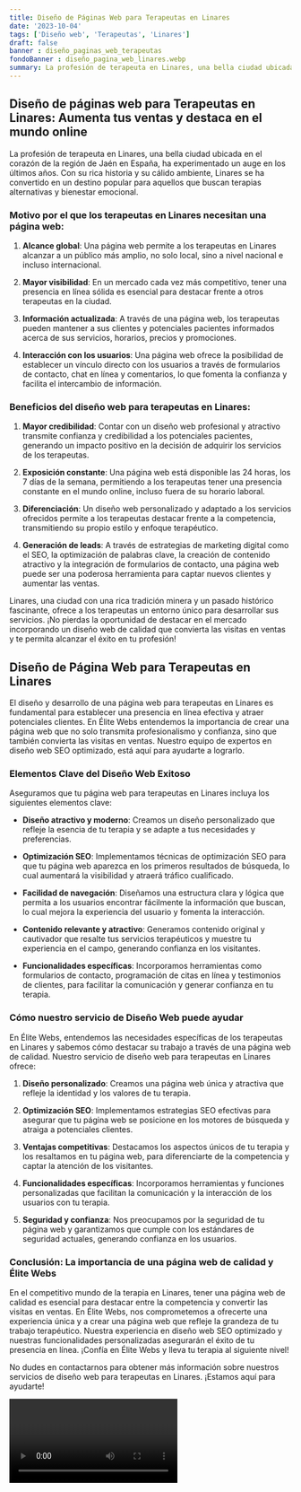 ```yaml
---
title: Diseño de Páginas Web para Terapeutas en Linares
date: '2023-10-04'
tags: ['Diseño web', 'Terapeutas', 'Linares']
draft: false
banner : diseño_paginas_web_terapeutas
fondoBanner : diseño_pagina_web_linares.webp
summary: La profesión de terapeuta en Linares, una bella ciudad ubicada en el corazón de la región de Jaén en España, ha experimentado un auge en los últimos años. Con su rica historia y su cálido ambiente, Linares se ha convertido en un destino popular para aquellos que buscan terapias alternativas y bienestar emocional.
---
```


## Diseño de páginas web para Terapeutas en Linares: Aumenta tus ventas y destaca en el mundo online

La profesión de terapeuta en Linares, una bella ciudad ubicada en el corazón de la región de Jaén en España, ha experimentado un auge en los últimos años. Con su rica historia y su cálido ambiente, Linares se ha convertido en un destino popular para aquellos que buscan terapias alternativas y bienestar emocional.

### Motivo por el que los terapeutas en Linares necesitan una página web:

1. **Alcance global**: Una página web permite a los terapeutas en Linares alcanzar a un público más amplio, no solo local, sino a nivel nacional e incluso internacional.

2. **Mayor visibilidad**: En un mercado cada vez más competitivo, tener una presencia en línea sólida es esencial para destacar frente a otros terapeutas en la ciudad.

3. **Información actualizada**: A través de una página web, los terapeutas pueden mantener a sus clientes y potenciales pacientes informados acerca de sus servicios, horarios, precios y promociones.

4. **Interacción con los usuarios**: Una página web ofrece la posibilidad de establecer un vínculo directo con los usuarios a través de formularios de contacto, chat en línea y comentarios, lo que fomenta la confianza y facilita el intercambio de información.

### Beneficios del diseño web para terapeutas en Linares:

1. **Mayor credibilidad**: Contar con un diseño web profesional y atractivo transmite confianza y credibilidad a los potenciales pacientes, generando un impacto positivo en la decisión de adquirir los servicios de los terapeutas.

2. **Exposición constante**: Una página web está disponible las 24 horas, los 7 días de la semana, permitiendo a los terapeutas tener una presencia constante en el mundo online, incluso fuera de su horario laboral.

3. **Diferenciación**: Un diseño web personalizado y adaptado a los servicios ofrecidos permite a los terapeutas destacar frente a la competencia, transmitiendo su propio estilo y enfoque terapéutico.

4. **Generación de leads**: A través de estrategias de marketing digital como el SEO, la optimización de palabras clave, la creación de contenido atractivo y la integración de formularios de contacto, una página web puede ser una poderosa herramienta para captar nuevos clientes y aumentar las ventas.

Linares, una ciudad con una rica tradición minera y un pasado histórico fascinante, ofrece a los terapeutas un entorno único para desarrollar sus servicios. ¡No pierdas la oportunidad de destacar en el mercado incorporando un diseño web de calidad que convierta las visitas en ventas y te permita alcanzar el éxito en tu profesión!

<GifSeo />

<Cta />

## Diseño de Página Web para Terapeutas en Linares

El diseño y desarrollo de una página web para terapeutas en Linares es fundamental para establecer una presencia en línea efectiva y atraer potenciales clientes. En Élite Webs entendemos la importancia de crear una página web que no solo transmita profesionalismo y confianza, sino que también convierta las visitas en ventas. Nuestro equipo de expertos en diseño web SEO optimizado, está aquí para ayudarte a lograrlo.

### Elementos Clave del Diseño Web Exitoso

Aseguramos que tu página web para terapeutas en Linares incluya los siguientes elementos clave:

- **Diseño atractivo y moderno**: Creamos un diseño personalizado que refleje la esencia de tu terapia y se adapte a tus necesidades y preferencias.

- **Optimización SEO**: Implementamos técnicas de optimización SEO para que tu página web aparezca en los primeros resultados de búsqueda, lo cual aumentará la visibilidad y atraerá tráfico cualificado.

- **Facilidad de navegación**: Diseñamos una estructura clara y lógica que permita a los usuarios encontrar fácilmente la información que buscan, lo cual mejora la experiencia del usuario y fomenta la interacción.

- **Contenido relevante y atractivo**: Generamos contenido original y cautivador que resalte tus servicios terapéuticos y muestre tu experiencia en el campo, generando confianza en los visitantes.

- **Funcionalidades específicas**: Incorporamos herramientas como formularios de contacto, programación de citas en línea y testimonios de clientes, para facilitar la comunicación y generar confianza en tu terapia.

### Cómo nuestro servicio de Diseño Web puede ayudar

En Élite Webs, entendemos las necesidades específicas de los terapeutas en Linares y sabemos cómo destacar su trabajo a través de una página web de calidad. Nuestro servicio de diseño web para terapeutas en Linares ofrece:

1. **Diseño personalizado**: Creamos una página web única y atractiva que refleje la identidad y los valores de tu terapia.

2. **Optimización SEO**: Implementamos estrategias SEO efectivas para asegurar que tu página web se posicione en los motores de búsqueda y atraiga a potenciales clientes.

3. **Ventajas competitivas**: Destacamos los aspectos únicos de tu terapia y los resaltamos en tu página web, para diferenciarte de la competencia y captar la atención de los visitantes.

4. **Funcionalidades específicas**: Incorporamos herramientas y funciones personalizadas que facilitan la comunicación y la interacción de los usuarios con tu terapia.

5. **Seguridad y confianza**: Nos preocupamos por la seguridad de tu página web y garantizamos que cumple con los estándares de seguridad actuales, generando confianza en los usuarios.

### Conclusión: La importancia de una página web de calidad y Élite Webs

En el competitivo mundo de la terapia en Linares, tener una página web de calidad es esencial para destacar entre la competencia y convertir las visitas en ventas. En Élite Webs, nos comprometemos a ofrecerte una experiencia única y a crear una página web que refleje la grandeza de tu trabajo terapéutico. Nuestra experiencia en diseño web SEO optimizado y nuestras funcionalidades personalizadas asegurarán el éxito de tu presencia en línea. ¡Confía en Élite Webs y lleva tu terapia al siguiente nivel!

No dudes en contactarnos para obtener más información sobre nuestros servicios de diseño web para terapeutas en Linares. ¡Estamos aquí para ayudarte!

<Video />

<CtaBot job='Terapeutas' city='Linares'/>

<Gmaps query='Linares+españa+maps' />